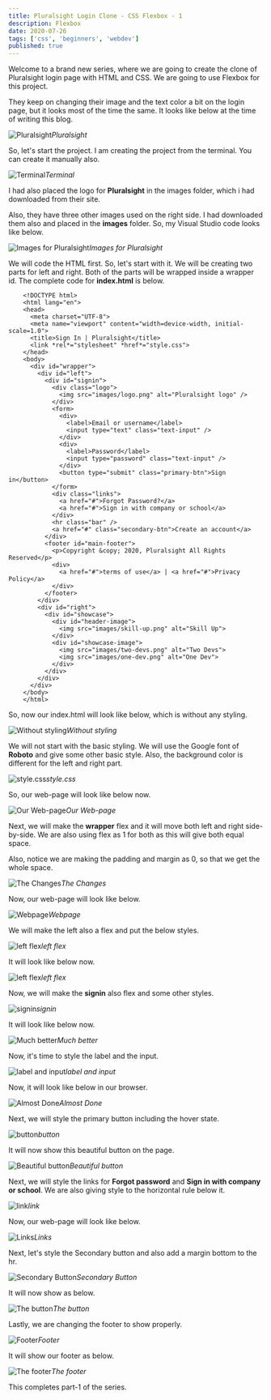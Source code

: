 ```yaml
---
title: Pluralsight Login Clone - CSS Flexbox - 1
description: Flexbox
date: 2020-07-26
tags: ['css', 'beginners', 'webdev']
published: true
---
```


Welcome to a brand new series, where we are going to create the clone of Pluralsight login page with HTML and CSS. We are going to use Flexbox for this project.

They keep on changing their image and the text color a bit on the login page, but it looks most of the time the same. It looks like below at the time of writing this blog.

![Pluralsight](https://ik.imagekit.io/thewebdev/Pluralsight-clone/1/1_9cjjj_ldDZ.png)*Pluralsight*

So, let's start the project. I am creating the project from the terminal. You can create it manually also.

![Terminal](https://ik.imagekit.io/thewebdev/Pluralsight-clone/1/2_8eXn0BWtU4.png)*Terminal*

I had also placed the logo for **Pluralsight** in the images folder, which i had downloaded from their site.

Also, they have three other images used on the right side. I had downloaded them also and placed in the **images** folder. So, my Visual Studio code looks like below.

![Images for Pluralsight](https://ik.imagekit.io/thewebdev/Pluralsight-clone/1/3_QHGmfqc4i.png)*Images for Pluralsight*

We will code the HTML first. So, let's start with it. We will be creating two parts for left and right. Both of the parts will be wrapped inside a wrapper id. The complete code for **index.html** is below.


```
    <!DOCTYPE html>
    <html lang="en">
    <head>
      <meta charset="UTF-8">
      <meta name="viewport" content="width=device-width, initial-scale=1.0">
      <title>Sign In | Pluralsight</title>
      <link *rel*="stylesheet" *href*="style.css">
    </head>
    <body>
      <div id="wrapper">
        <div id="left">
          <div id="signin">
            <div class="logo">
              <img src="images/logo.png" alt="Pluralsight logo" />
            </div>
            <form>
              <div>
                <label>Email or username</label>
                <input type="text" class="text-input" />
              </div>
              <div>
                <label>Password</label>
                <input type="password" class="text-input" />
              </div>
              <button type="submit" class="primary-btn">Sign in</button>
            </form>
            <div class="links">
              <a href="#">Forgot Password?</a>
              <a href="#">Sign in with company or school</a>
            </div>
            <hr class="bar" />
            <a href="#" class="secondary-btn">Create an account</a>
          </div>
          <footer id="main-footer">
            <p>Copyright &copy; 2020, Pluralsight All Rights Reserved</p>
            <div>
              <a href="#">terms of use</a> | <a href="#">Privacy Policy</a>
            </div>
          </footer>
        </div>
        <div id="right">
          <div id="showcase">
            <div id="header-image">
              <img src="images/skill-up.png" alt="Skill Up">
            </div>
            <div id="showcase-image">
              <img src="images/two-devs.png" alt="Two Devs">
              <img src="images/one-dev.png" alt="One Dev">
            </div>
          </div>
        </div>
      </div>
    </body>
    </html>
```

So, now our index.html will look like below, which is without any styling.

![Without styling](https://ik.imagekit.io/thewebdev/Pluralsight-clone/1/4_vedn7LvDEy.png)*Without styling*

We will not start with the basic styling. We will use the Google font of **Roboto** and give some other basic style. Also, the background color is different for the left and right part.

![style.css](https://ik.imagekit.io/thewebdev/Pluralsight-clone/1/5_dsdi5AX_Lf.png)*style.css*

So, our web-page will look like below now.

![Our Web-page](https://ik.imagekit.io/thewebdev/Pluralsight-clone/1/6_ZuccDLpcoC.png)*Our Web-page*

Next, we will make the **wrapper** flex and it will move both left and right side-by-side. We are also using flex as 1 for both as this will give both equal space.

Also, notice we are making the padding and margin as 0, so that we get the whole space.

![The Changes](https://ik.imagekit.io/thewebdev/Pluralsight-clone/1/7_96YzmRAD9v.png)*The Changes*

Now, our web-page will look like below.

![Webpage](https://ik.imagekit.io/thewebdev/Pluralsight-clone/1/8_NsDrJas4ht.png)*Webpage*

We will make the left also a flex and put the below styles.

![left flex](https://ik.imagekit.io/thewebdev/Pluralsight-clone/1/9_Al_-SzK6g.png)*left flex*

It will look like below now.

![left flex](https://ik.imagekit.io/thewebdev/Pluralsight-clone/1/10_jI5Kn0WP0I.png)*left flex*

Now, we will make the **signin** also flex and some other styles.

![signin](https://ik.imagekit.io/thewebdev/Pluralsight-clone/1/11_GGiYdnTbiP.png)*signin*

It will look like below now.

![Much better](https://ik.imagekit.io/thewebdev/Pluralsight-clone/1/12_Gzhd4yRHid.png)*Much better*

Now, it's time to style the label and the input.

![label and input](https://ik.imagekit.io/thewebdev/Pluralsight-clone/1/13_6QnhjzTYEp.png)*label and input*

Now, it will look like below in our browser.

![Almost Done](https://ik.imagekit.io/thewebdev/Pluralsight-clone/1/14_vQonr6F8_h.png)*Almost Done*

Next, we will style the primary button including the hover state.

![button](https://ik.imagekit.io/thewebdev/Pluralsight-clone/1/15_eGTd2HMwPB.png)*button*

It will now show this beautiful button on the page.

![Beautiful button](https://ik.imagekit.io/thewebdev/Pluralsight-clone/1/16_mkINpIqpMB.png)*Beautiful button*

Next, we will style the links for **Forgot password** and **Sign in with company or school**. We are also giving style to the horizontal rule below it.

![link](https://ik.imagekit.io/thewebdev/Pluralsight-clone/1/17_jvT2iD-FSF.png)*link*

Now, our web-page will look like below.

![Links](https://ik.imagekit.io/thewebdev/Pluralsight-clone/1/18_WZGgjR7Lhx.png)*Links*

Next, let's style the Secondary button and also add a margin bottom to the hr.

![Secondary Button](https://ik.imagekit.io/thewebdev/Pluralsight-clone/1/19_hiVF6tZ7Q.png)*Secondary Button*

It will now show as below.

![The button](https://ik.imagekit.io/thewebdev/Pluralsight-clone/1/20_zGx0eAOiOD.png)*The button*

Lastly, we are changing the footer to show properly.

![Footer](https://ik.imagekit.io/thewebdev/Pluralsight-clone/1/21_P5iZwWrNeq.png)*Footer*

It will show our footer as below.

![The footer](https://ik.imagekit.io/thewebdev/Pluralsight-clone/1/22_zR3hE4Z-9B.png)*The footer*

This completes part-1 of the series.